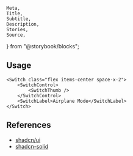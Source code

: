 	Meta,
	Title,
	Subtitle,
	Description,
	Stories,
	Source,
} from "@storybook/blocks";

<Meta of={SwitchStories} />

<Title of={SwitchStories}>Switch</Title>
<Description of={SwitchStories} />

<Stories />

## Usage

```tsx
<Switch class="flex items-center space-x-2">
	<SwitchControl>
		<SwitchThumb />
	</SwitchControl>
	<SwitchLabel>Airplane Mode</SwitchLabel>
</Switch>
```

## References

- [shadcn/ui](https://ui.shadcn.com/docs/components/switch)
- [shadcn-solid](https://shadcn-solid.com/docs/components/switch)
